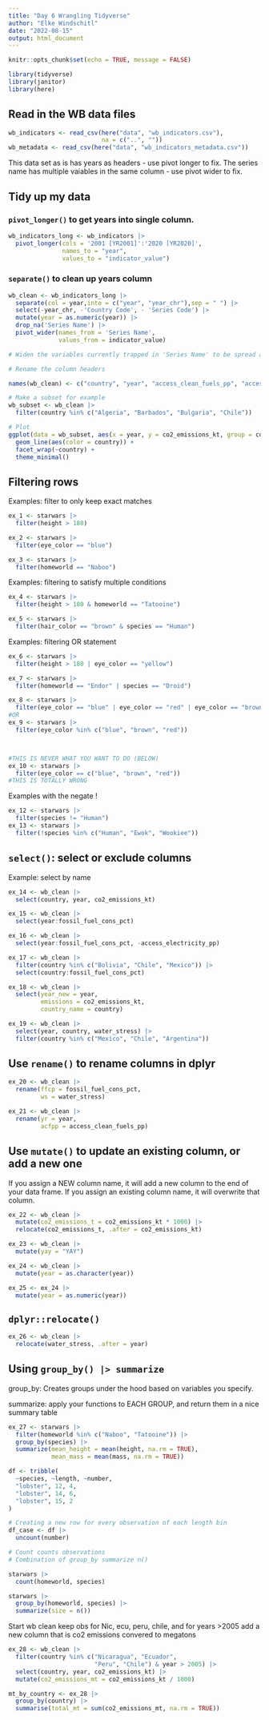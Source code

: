 ```yaml
---
title: "Day 6 Wrangling Tidyverse"
author: "Elke Windschitl"
date: "2022-08-15"
output: html_document
---
```


```r
knitr::opts_chunk$set(echo = TRUE, message = FALSE)

library(tidyverse)
library(janitor)
library(here)
```

## Read in the WB data files

```r
wb_indicators <- read_csv(here("data", "wb_indicators.csv"), 
                          na = c("..", ""))
wb_metadata <- read_csv(here("data", "wb_indicators_metadata.csv"))
```

This data set as is has years as headers - use pivot longer to fix. The series name has multiple vaiables in the same column - use pivot wider to fix.

## Tidy up my data

### `pivot_longer()` to get years into single column.

```r
wb_indicators_long <- wb_indicators |> 
  pivot_longer(cols = '2001 [YR2001]':'2020 [YR2020]',
               names_to = "year", 
               values_to = "indicator_value")
```

### `separate()` to clean up years column

```r
wb_clean <- wb_indicators_long |> 
  separate(col = year,into = c("year", "year_chr"),sep = " ") |> 
  select(-year_chr, -'Country Code', - 'Series Code') |> 
  mutate(year = as.numeric(year)) |> 
  drop_na('Series Name') |> 
  pivot_wider(names_from = 'Series Name', 
              values_from = indicator_value) 

# Widen the variables currently trapped in 'Series Name' to be spread across multiple columns, and get the values that populated the columns from 'indicator_value' (piped above)

# Rename the column headers

names(wb_clean) <- c("country", "year", "access_clean_fuels_pp", "access_electricity_pp", "co2_emissions_kt", "fossil_fuel_cons_pct", "water_stress")

# Make a subset for example
wb_subset <- wb_clean |> 
  filter(country %in% c("Algeria", "Barbados", "Bulgaria", "Chile"))

# Plot
ggplot(data = wb_subset, aes(x = year, y = co2_emissions_kt, group = country))  +
  geom_line(aes(color = country)) +
  facet_wrap(~country) +
  theme_minimal()
```

## Filtering rows

Examples: filter to only keep exact matches

```r
ex_1 <- starwars |> 
  filter(height > 180)
```

```r
ex_2 <- starwars |> 
  filter(eye_color == "blue")
```

```r
ex_3 <- starwars |> 
  filter(homeworld == "Naboo")
```

Examples: filtering to satisfy multiple conditions

```r
ex_4 <- starwars |> 
  filter(height > 180 & homeworld == "Tatooine")
```

```r
ex_5 <- starwars |> 
  filter(hair_color == "brown" & species == "Human")
```

Examples: filtering OR statement 

```r
ex_6 <- starwars |> 
  filter(height > 180 | eye_color == "yellow")
```

```r
ex_7 <- starwars |> 
  filter(homeworld == "Endor" | species == "Droid")
```

```r
ex_8 <- starwars |> 
  filter(eye_color == "blue" | eye_color == "red" | eye_color == "brown")
#OR
ex_9 <- starwars |> 
  filter(eye_color %in% c("blue", "brown", "red"))



#THIS IS NEVER WHAT YOU WANT TO DO (BELOW)
ex_10 <- starwars |> 
  filter(eye_color == c("blue", "brown", "red"))
#THIS IS TOTALLY WRONG
```

Examples with the negate !

```r
ex_12 <- starwars |> 
  filter(species != "Human")
ex_13 <- starwars |> 
  filter(!species %in% c("Human", "Ewok", "Wookiee"))
```

## `select()`: select or exclude columns

Example: select by name

```r


ex_14 <- wb_clean |> 
  select(country, year, co2_emissions_kt)
```

```r
ex_15 <- wb_clean |> 
  select(year:fossil_fuel_cons_pct)
```

```r
ex_16 <- wb_clean |> 
  select(year:fossil_fuel_cons_pct, -access_electricity_pp)
```

```r
ex_17 <- wb_clean |> 
  filter(country %in% c("Bolivia", "Chile", "Mexico")) |> 
  select(country:fossil_fuel_cons_pct)
```

```r
ex_18 <- wb_clean |> 
  select(year_new = year, 
         emissions = co2_emissions_kt,
         country_name = country)
```

```r
ex_19 <- wb_clean |> 
  select(year, country, water_stress) |> 
  filter(country %in% c("Mexico", "Chile", "Argentina"))
```

## Use `rename()` to rename columns in dplyr

```r
ex_20 <- wb_clean |> 
  rename(ffcp = fossil_fuel_cons_pct,
         ws = water_stress)
```

```r
ex_21 <- wb_clean |> 
  rename(yr = year,
         acfpp = access_clean_fuels_pp)
```

## Use `mutate()` to update an existing column, or add a new one

If you assign a NEW column name, it will add a new column to the end of your data frame. If you assign an existing column name, it will overwrite that column.

```r
ex_22 <- wb_clean |> 
  mutate(co2_emissions_t = co2_emissions_kt * 1000) |> 
  relocate(co2_emissions_t, .after = co2_emissions_kt)
```

```r
ex_23 <- wb_clean |> 
  mutate(yay = "YAY")
```

```r
ex_24 <- wb_clean |> 
  mutate(year = as.character(year))
```

```r
ex_25 <- ex_24 |> 
  mutate(year = as.numeric(year))
```

## `dplyr::relocate()`

```r
ex_26 <- wb_clean |> 
  relocate(water_stress, .after = year)
```

## Using `group_by() |> summarize`
group_by: Creates groups under the hood based on variables you specify.

summarize: apply your functions to EACH GROUP, and return them in a nice summary table

```r
ex_27 <- starwars |> 
  filter(homeworld %in% c("Naboo", "Tatooine")) |> 
  group_by(species) |> 
  summarize(mean_height = mean(height, na.rm = TRUE),
            mean_mass = mean(mass, na.rm = TRUE))
```

```r
df <- tribble(
  ~species, ~length, ~number,
  "lobster", 12, 4,
  "lobster", 14, 6,
  "lobster", 15, 2
)

# Creating a new row for every observation of each length bin
df_case <- df |> 
  uncount(number)

# Count counts observations
# Combination of group_by summarize n()

starwars |> 
  count(homeworld, species)

starwars |> 
  group_by(homeworld, species) |> 
  summarize(size = n())
```

Start wb clean
keep obs for Nic, ecu, peru, chile, and for years >2005
add a new column that is co2 emissions convered to megatons

```r
ex_28 <- wb_clean |> 
  filter(country %in% c("Nicaragua", "Ecuador", 
                        "Peru", "Chile") & year > 2005) |> 
  select(country, year, co2_emissions_kt) |> 
  mutate(co2_emissions_mt = co2_emissions_kt / 1000)

mt_by_country <- ex_28 |> 
  group_by(country) |> 
  summarise(total_mt = sum(co2_emissions_mt, na.rm = TRUE))
```

